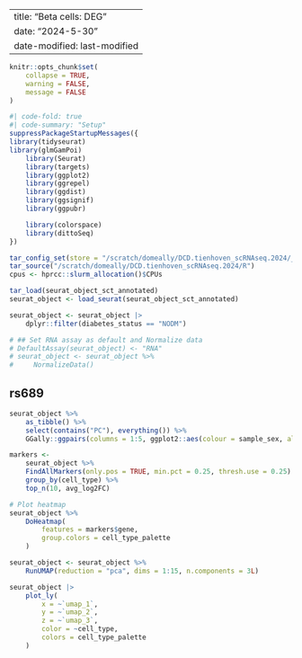 
---
title: "Beta cells: DEG"
date: "2024-5-30" 
date-modified: last-modified
---

```r
knitr::opts_chunk$set(
    collapse = TRUE,
    warning = FALSE,
    message = FALSE
)
```


```r
#| code-fold: true
#| code-summary: "Setup"
suppressPackageStartupMessages({
library(tidyseurat)
library(glmGamPoi)
    library(Seurat)
    library(targets)
    library(ggplot2)
    library(ggrepel)
    library(ggdist)
    library(ggsignif)
    library(ggpubr)

    library(colorspace)
    library(dittoSeq)
})

tar_config_set(store = "/scratch/domeally/DCD.tienhoven_scRNAseq.2024/_targets")
tar_source("/scratch/domeally/DCD.tienhoven_scRNAseq.2024/R")
cpus <- hprcc::slurm_allocation()$CPUs

tar_load(seurat_object_sct_annotated)
seurat_object <- load_seurat(seurat_object_sct_annotated)

seurat_object <- seurat_object |>
    dplyr::filter(diabetes_status == "NODM")

# ## Set RNA assay as default and Normalize data
# DefaultAssay(seurat_object) <- "RNA"
# seurat_object <- seurat_object %>%
#     NormalizeData()

```


## rs689

```r
seurat_object %>%
    as_tibble() %>%
    select(contains("PC"), everything()) %>%
    GGally::ggpairs(columns = 1:5, ggplot2::aes(colour = sample_sex, alpha = 0.2))

markers <-
    seurat_object %>%
    FindAllMarkers(only.pos = TRUE, min.pct = 0.25, thresh.use = 0.25) %>%
    group_by(cell_type) %>%
    top_n(10, avg_log2FC)

# Plot heatmap
seurat_object %>%
    DoHeatmap(
        features = markers$gene,
        group.colors = cell_type_palette
    )

seurat_object <- seurat_object %>%
    RunUMAP(reduction = "pca", dims = 1:15, n.components = 3L)

seurat_object |>
    plot_ly(
        x = ~`umap_1`,
        y = ~`umap_2`,
        z = ~`umap_3`,
        color = ~cell_type,
        colors = cell_type_palette
    )


```

